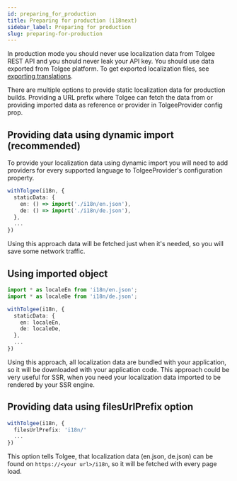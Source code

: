 ```yaml
---
id: preparing_for_production
title: Preparing for production (i18next)
sidebar_label: Preparing for production
slug: preparing-for-production
---
```


In production mode you should never use localization data from Tolgee REST API and you should never leak your API key.
You should use data exported from Tolgee platform.
To get exported localization files, see [exporting translations](platform/exporting_translations.mdx).

There are multiple options to provide static localization data for production builds. Providing a URL prefix where Tolgee can
fetch the data from or providing imported data as reference or provider in TolgeeProvider config prop.

## Providing data using dynamic import (recommended)

To provide your localization data using dynamic import you will need to add providers for every supported language to
TolgeeProvider's configuration property.

```ts
withTolgee(i18n, {
  staticData: {
    en: () => import('./i18n/en.json'),
    de: () => import('./i18n/de.json'),
  },
  ...
})
```

Using this approach data will be fetched just when it's needed, so you will save some network traffic.

## Using imported object

```ts
import * as localeEn from 'i18n/en.json';
import * as localeDe from 'i18n/de.json';

withTolgee(i18n, {
  staticData: {
    en: localeEn,
    de: localeDe,
  },
  ...
})
```

Using this approach, all localization data are bundled with your application, so it will be downloaded with your application code.
This approach could be very useful for SSR, when you need your localization data imported to be rendered by your SSR engine.

## Providing data using filesUrlPrefix option

```ts
withTolgee(i18n, {
  filesUrlPrefix: 'i18n/'
  ...
})
```

This option tells Tolgee, that localization data (en.json, de.json) can be found on `https://<your url>/i18n`,
so it will be fetched with every page load.
